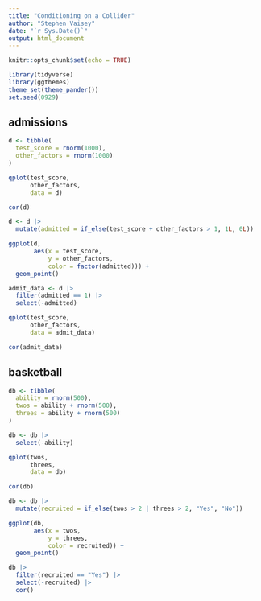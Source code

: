 ```yaml
---
title: "Conditioning on a Collider"
author: "Stephen Vaisey"
date: "`r Sys.Date()`"
output: html_document
---
```


```r
knitr::opts_chunk$set(echo = TRUE)
```

```r
library(tidyverse)
library(ggthemes)
theme_set(theme_pander())
set.seed(0929)
```


## admissions

```r
d <- tibble(
  test_score = rnorm(1000),
  other_factors = rnorm(1000)
)

qplot(test_score,
      other_factors,
      data = d)

cor(d)

d <- d |> 
  mutate(admitted = if_else(test_score + other_factors > 1, 1L, 0L))

ggplot(d,
       aes(x = test_score,
           y = other_factors,
           color = factor(admitted))) +
  geom_point()

admit_data <- d |> 
  filter(admitted == 1) |> 
  select(-admitted)

qplot(test_score,
      other_factors,
      data = admit_data)

cor(admit_data)

```

## basketball

```r
db <- tibble(
  ability = rnorm(500),
  twos = ability + rnorm(500),
  threes = ability + rnorm(500)
)

db <- db |> 
  select(-ability)

qplot(twos,
      threes,
      data = db)

cor(db)

db <- db |> 
  mutate(recruited = if_else(twos > 2 | threes > 2, "Yes", "No"))

ggplot(db,
       aes(x = twos,
           y = threes,
           color = recruited)) +
  geom_point()

db |> 
  filter(recruited == "Yes") |> 
  select(-recruited) |> 
  cor()

```

